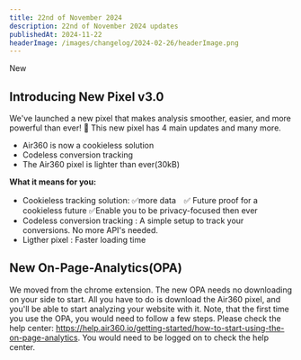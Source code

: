 ```yaml
---
title: 22nd of November 2024
description: 22nd of November 2024 updates
publishedAt: 2024-11-22
headerImage: /images/changelog/2024-02-26/headerImage.png
---
```

<Badge variant="noLink" className="m-0">
  <span>New</span>
</Badge>

## Introducing New Pixel v3.0
We've launched a new pixel that makes analysis smoother, easier, and more powerful than ever! 🚀
This new pixel has 4 main updates and many more.
- Air360 is now a cookieless solution
- Codeless conversion tracking
- The Air360 pixel is lighter than ever(30kB)

**What it means for you:**
- Cookieless tracking solution: ✅more data　✅ Future proof for a cookieless future ✅Enable you to be privacy-focused then ever
- Codeless conversion tracking : A simple setup to track your conversions. No more API's needed.
- Ligther pixel : Faster loading time

## New On-Page-Analytics(OPA)
We moved from the chrome extension.
The new OPA needs no downloading on your side to start. All you have to do is download the Air360 pixel, and you'll be able to start analyzing your website with it. Note, that the first time you use the OPA, you would need to follow a few steps.
Please check the help center: https://help.air360.io/getting-started/how-to-start-using-the-on-page-analytics. You would need to be logged on to check the help center.
